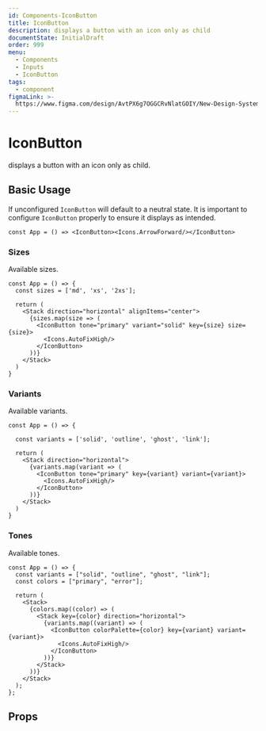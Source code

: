 ```yaml
---
id: Components-IconButton
title: IconButton
description: displays a button with an icon only as child
documentState: InitialDraft
order: 999
menu:
  - Components
  - Inputs
  - IconButton
tags:
  - component
figmaLink: >-
  https://www.figma.com/design/AvtPX6g7OGGCRvNlatGOIY/New-Design-System?node-id=58-132&m=dev
---
```


# IconButton

displays a button with an icon only as child.

## Basic Usage

If unconfigured `IconButton` will default to a neutral state. It is important to
configure `IconButton` properly to ensure it displays as intended.

```jsx-live
const App = () => <IconButton><Icons.ArrowForward/></IconButton>
```

### Sizes

Available sizes.

```jsx-live
const App = () => {
  const sizes = ['md', 'xs', '2xs'];

  return (
    <Stack direction="horizontal" alignItems="center">
      {sizes.map(size => (
        <IconButton tone="primary" variant="solid" key={size} size={size}>
          <Icons.AutoFixHigh/>
        </IconButton>
      ))}
    </Stack>
  )
}
```

### Variants

Available variants.

```jsx-live
const App = () => {

  const variants = ['solid', 'outline', 'ghost', 'link'];

  return (
    <Stack direction="horizontal">
      {variants.map(variant => (
        <IconButton tone="primary" key={variant} variant={variant}>
          <Icons.AutoFixHigh/>
        </IconButton>
      ))}
    </Stack>
  )
}
```

### Tones

Available tones.

```jsx-live
const App = () => {
  const variants = ["solid", "outline", "ghost", "link"];
  const colors = ["primary", "error"];

  return (
    <Stack>
      {colors.map((color) => (
        <Stack key={color} direction="horizontal">
          {variants.map((variant) => (
            <IconButton colorPalette={color} key={variant} variant={variant}>
              <Icons.AutoFixHigh/>
            </IconButton>
          ))}
        </Stack>
      ))}
    </Stack>
  );
};
```

## Props

<PropTable id="IconButton" />
